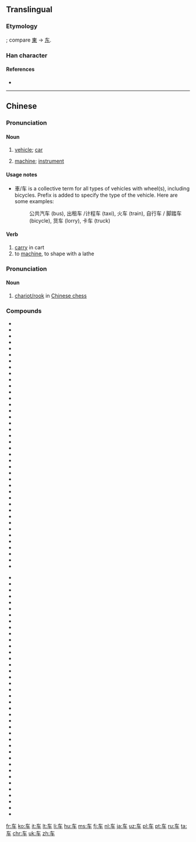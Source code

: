 {{also|車}}
==Translingual==
{{stroke order|type=animate}}
{{zh-hanzi-box|车|[[車]]}}

===Etymology===
{{Han simp|車}}; compare [[東]] → [[东]].

===Han character===
{{Han char|rn=159|rad=车|as=00|sn=4|four=|canj=大手 (KQ)}}

====References====
* {{Han ref|kx=1250.241|hdz=53511.020|uh=8F66|ud=36710}}

----

==Chinese==
{{zh-hanzi-box|[[车]]|[[車]]}}

===Pronunciation===
{{zh-pron
|m=chē
|c=ce1
|h=poj=chha
|mn=chhia
|w=3tsho
|ma=y
|cat=n,v
}}

====Noun====
{{zh-noun}}

# {{context|Beginning Mandarin|lang=zh|sort=che1}} [[vehicle]]; [[car]]
# {{context|Beginning Mandarin|lang=zh|sort=che1}} [[machine]]; [[instrument]]

====Usage notes====
* 車/车 is a collective term for all types of vehicles with wheel(s), including bicycles. Prefix is added to specify the type of the vehicle. Here are some examples:
*: 公共汽车 (bus), 出租车 /计程车 (taxi), 火车 (train), 自行车 / 脚踏车 (bicycle), 货车 (lorry), 卡车 (truck)

====Verb====
{{zh-verb}}

# [[carry]] in cart
# to [[machine]], to shape with a lathe

===Pronunciation===
{{zh-pron
|m=jū
|c=geoi1
|h=ki
|mn=ki/ku
|w=3jy
|cat=n
}}

====Noun====
{{zh-noun}}

# [[w:Chinese_chess#Chariot.2FRook|chariot/rook]] in [[w:Xiangqi|Chinese chess]]

===Compounds===
{{top2}}
* {{zh-l|车把}}
* {{zh-l|车把势}}
* {{zh-l|车帮}}
* {{zh-l|车厂}}
* {{zh-l|车场}}
* {{zh-l|车床}}
* {{zh-l|车次}}
* {{zh-l|车刀}}
* {{zh-l|车到山前必有路}}
* {{zh-l|车道}}
* {{zh-l|车道沟}}
* {{zh-l|车灯}}
* {{zh-l|车队}}
* {{zh-l|车份儿}}
* {{zh-l|车夫}}
* {{zh-l|车工}}
* {{zh-l|车公里}}
* {{zh-l|车钩}}
* {{zh-l|车轱辘}}
* {{zh-l|车轱辘话}}
* {{zh-l|车轱辘会}}
* {{zh-l|车祸}}
* {{zh-l|车技}}
* {{zh-l|车驾}}
* {{zh-l|车间}}
* {{zh-l|车间文学}}
* {{zh-l|车库}}
* {{zh-l|车筐}}
* {{zh-l|车况}}
* {{zh-l|车老板}}
* {{zh-l|车辆}}
* {{zh-l|车裂}}
* {{zh-l|车铃}}
* {{zh-l|车流}}
* {{zh-l|车轮}}
* {{zh-l|车轮}}
* {{zh-l|车轮战}}
* {{zh-l|车马费}}
* {{zh-l|车门}}
* {{zh-l|车棚}}
{{mid2}}
* {{zh-l|车篷}}
* {{zh-l|车皮}}
* {{zh-l|车票}}
* {{zh-l|车前}}
* {{zh-l|车前子}}
* {{zh-l|车钱}}
* {{zh-l|车圈}}
* {{zh-l|车身}}
* {{zh-l|车手}}
* {{zh-l|车水马龙}}
* {{zh-l|车速}}
* {{zh-l|车胎}}
* {{zh-l|车条}}
* {{zh-l|车头}}
* {{zh-l|车瓦}}
* {{zh-l|车位}}
* {{zh-l|车厢}}
* {{zh-l|车箱}}
* {{zh-l|车削}}
* {{zh-l|车辕}}
* {{zh-l|车载斗量}}
* {{zh-l|车闸}}
* {{zh-l|车站}}
* {{zh-l|车照}}
* {{zh-l|车辙}}
* {{zh-l|车轴}}
* {{zh-l|车主}}
* {{zh-l|车资}}
* {{zh-l|车子}}
* {{zh-l|车组}}
* {{zh-l|出租车}}
* {{zh-l|滑板车}}
* {{zh-l|滑行车}}
* {{zh-l|火车}}
* {{zh-l|机车}}
* {{zh-l|开车}}
* {{zh-l|摩托自行车}}
* {{zh-l|汽车}}
* {{zh-l|自行车}}
{{bottom}}

[[Category:CJKV radicals| ]]

[[fr:车]]
[[ko:车]]
[[it:车]]
[[lt:车]]
[[li:车]]
[[hu:车]]
[[ms:车]]
[[fj:车]]
[[nl:车]]
[[ja:车]]
[[uz:车]]
[[pl:车]]
[[pt:车]]
[[ru:车]]
[[ta:车]]
[[chr:车]]
[[uk:车]]
[[zh:车]]